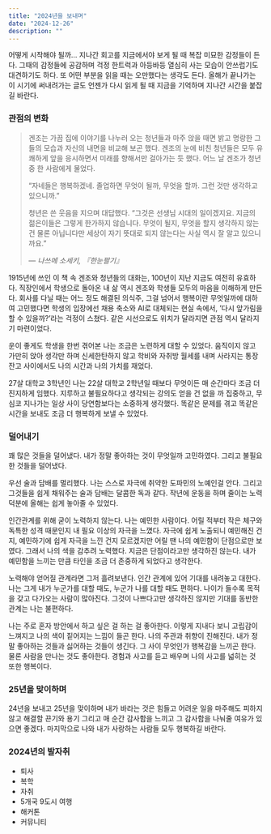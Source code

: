 ```yaml
---
title: "2024년을 보내며"
date: "2024-12-26"
description: ""
---
```

어떻게 시작해야 될까… 지나간 회고를 지금에서야 보게 될 때 복잡 미묘한 감정들이 든다. 그때의 감정들에 공감하며 걱정 한트럭과 아등바등 열심히 사는 모습이 안쓰럽기도 대견하기도 하다. 또 어떤 부분을 읽을 때는 오만했다는 생각도 든다. 올해가 끝나가는 이 시기에 써내려가는 글도 언젠가 다시 읽게 될 때 지금을 기억하며 지나간 시간을 붙잡길 바란다.

### 관점의 변화

> 겐조는 가끔 집에 이야기를 나누러 오는 청년들과 마주 앉을 때면 밝고 명랑한 그들의 모습과 자신의 내면을 비교해 보곤 했다. 겐조의 눈에 비친 청년들은 모두 유쾌하게 앞을 응시하면서 미래를 향해서만 걸아가는 듯 했다. 어느 날 겐조가 청년 중 한 사람에게 물었다.
>
> “자네들은 행복하겠네. 졸업하면 무엇이 될까, 무엇을 할까. 그런 것만 생각하고 있으니까.”
>
> 청년은 쓴 웃음을 지으며 대답했다. “그것은 선생님 시대의 일이겠지요. 지금의 젊은이들은 그렇게 한가하지 않습니다. 무엇이 될지, 무엇을 할지 생각하지 않는건 물론 아닙니다만 세상이 자기 뜻대로 되지 않는다는 사실 역시 잘 알고 있으니까요.”
>
> — *나쓰메 소세키, 『한눈팔기』*

1915년에 쓰인 이 책 속 겐조와 청년들의 대화는, 100년이 지난 지금도 여전히 유효하다. 직장인에서 학생으로 돌아온 내 삶 역시 겐조와 학생들 모두의 마음을 이해하게 만든다. 회사를 다닐 때는 어느 정도 해결된 의식주, 그걸 넘어서 행복이란 무엇일까에 대하여 고민했다면 학생의 입장에선 채용 축소와 AI로 대체되는 현실 속에서, ’다시 앞가림을 할 수 있을까?’라는 걱정이 스쳤다. 같은 시선으로도 위치가 달라지면 관점 역시 달라지기 마련이었다.

운이 좋게도 학생을 한번 겪어본 나는 조금은 노련하게 대할 수 있었다. 움직이지 않고 가만히 앉아 생각만 하며 신세한탄하지 않고 학비와 자취방 월세를 내며 사라지는 통장 잔고 사이에서도 나의 시간과 나의 가치를 재었다. 

27살 대학교 3학년인 나는 22살 대학교 2학년일 때보다 무엇이든 매 순간마다 조금 더 진지하게 임했다. 지루하고 불필요하다고 생각되는 강의도 얻을 건 없을 까 집중하고, 무심코 지나가는 일상 사이 당연함보다는 소중하게 생각했다. 똑같은 문제를 겪고 똑같은 시간을 보내도 조금 더 행복하게 보낼 수 있었다.

### 덜어내기

꽤 많은 것들을 덜어냈다. 내가 정말 좋아하는 것이 무엇일까 고민하였다. 그리고 불필요한 것들을 덜어냈다.

우선 술과 담배를 멀리했다. 나는 스스로 자극에 취약한 도파민의 노예인걸 안다. 그리고 그것들을 쉽게 채워주는 술과 담배는 달콤한 독과 같다. 작년에 운동을 하며 줄이는 노력 덕분에 올해는 쉽게 놓아줄 수 있었다.

인간관계를 위해 굳이 노력하지 않는다. 나는 예민한 사람이다. 어릴 적부터 작은 체구와 독특한 성격 때문인지 내 필요 이상의 자극을 느꼈다. 자극에 쉽게 노출되니 예민해진 건지, 예민하기에 쉽게 자극을 느낀 건지 모르겠지만 어릴 땐 나의 예민함이 단점으로만 보였다. 그래서 나의 색을 감추려 노력했다. 지금은 단점이라고만 생각하진 않는다. 내가 예민함을 느끼는 만큼 타인을 조금 더 존중하게 되었다고 생각한다.

노력해야 얻어질 관계라면 그저 흘려보낸다. 인간 관계에 있어 기대를 내려놓고 대한다.  나는 그게 내가 누군가를 대할 때도, 누군가 나를 대할 때도 편하다. 나이가 들수록 목적을 갖고 다가오는 사람이 많아진다. 그것이 나쁘다고만 생각하진 않지만 기대를 동반한 관계는 나는 불편하다. 

나는 주로 혼자 방안에서 하고 싶은 걸 하는 걸 좋아한다. 이렇게 지내다 보니 고립감이 느껴지고 나의 색이 짙어지는 느낌이 들곤 한다. 나의 주관과 취향이 진해진다. 내가 정말 좋아하는 것들과 싫어하는 것들이 생긴다. 그 사이 무엇인가 행복감을 느끼곤 한다. 물론 사람을 만나는 것도 좋아한다. 경험과 사고를 듣고 배우며 나의 사고를 넓히는 것 또한 행복이다. 

### 25년을 맞이하며
24년을 보내고 25년을 맞이하며 내가 바라는 것은 힘들고 어려운 일을 마주해도 피하지 않고 해결할 끈기와 용기 그리고 매 순간 감사함을 느끼고 그 감사함을 나눠줄 여유가 있으면 좋겠다. 마지막으로 나와 내가 사랑하는 사람들 모두 행복하길 바란다.

### 2024년의 발자취

- 퇴사
- 복학
- 자취
- 5개국 9도시 여행
- 해커톤
- 커뮤니티